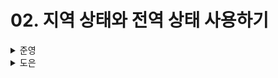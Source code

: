 # 02. 지역 상태와 전역 상태 사용하기

<details>
  <summary>준영</summary>
  #### 언제 지역 상태를 사용할까?

> 순수 함수

- 오직 인수에만 의존하며 동일한 인수가 들어오면 항상 동일한 값을 반환한다.

✅ “리액트 컴포넌트는 순수할 수 있지만, 컴포넌트 내에서 지역 상태를 사용할 경우 순수하지 않게 된다.”<br/>
위의 문구는 컴포넌트 내 **상태의 값의 변화**에 따라 **반환되는 JSX가 달라지기** 때문에 이렇게 표현하지 않았을까?<br/>
하지만 이는 좀더 큰 개념에서 바라보았을때, 다른 외부 컴포넌트에 영향을 끼치지 않으므로 **상대적으로 순수**하다.<br/>
책에서는 이것을 `억제됨(contained)` 이라고 표현하는 것 같다.

```
🍪 Cookie!

자바스크립트의 전역 변수의 경우,
한번 생성되고 나면 window 객체에 등록되어 이후 참조시 window 객체에 등록된 값을 반환한다.
```

리액트는 개념적으로 **상태를 사용자 인터페이스를 변환하는 함수**이다.<br/>
즉, 리액트 컴포넌트는 **화면에 값을 표시하는 JSX 요소를 반환**한다.

```jsx
const AddBase = ({ number }) => {
  const [base, changeBase] = useState(1);
  return <div>{number + base}</div>;
};
```

위의 코드는 책에서 억제된 컴포넌트로 설명하는 예시이다.<br/>
`base`라는 상태를 변경하기 위해서는 `changeBase` 함수에 접근해야 하는데, 이는 `AddBase` 함수 범위 내에서만 사용 가능하므로 **외부에서 접근이 불가능**하다.<br/>
따라서 이는 **지역 상태를 사용하고 있으며 억제**되어있다.<br/>
또한 외부 컴포넌트에 어떠한 영향도 미치지 않기 때문에 **지역성**을 보장한다.

그럼 어떨 때 지역 상태를 사용하면 안될까?<br/>
컴포넌트 외부에서 상태를 변경해야 할 때는 전역 상태를 사용해야 한다.<br/>
하지만, 전역 상태는 컴포넌트의 **동작을 예측하기 어렵다**는 단점이 있다.

꼭 필요할 때 "**보조 수단**"으로 사용하자!

### 지역 상태를 효과적으로 사용하는 방법

> 상태 끌어올리기 (Lifting State Up)

공통으로 사용할 상태를 **부모 컴포넌트에서 정의**하고 이를 **자식 컴포넌트에 props로 내려준다**.<br/>
이 패턴은 일부 상황에서 부모 컴포넌트의 상태 변경에 의해 모든 자식 컴포넌트의 리렌더링이 발생하는 성능 문제가 존재할 수 있다.

```jsx
const Child1 = ({ count, setCount }) => {
	return ~~~~;
}
const Child2 = ({ count, setCount }) => {
	return ~~~~;
}

const Parent = () => {
  const [count, setCount] = useState(0);

  return (
    <>
      <Child1 count={count} setCount={setCount} />
      <Child2 count={count} setCount={setCount} />
    </>
  );
};
```

> 내용 끌어올리기 (Lifting Content Up)

자식 컴포넌트에는 상위 컴포넌트에 의존하지 않는 컴포넌트가 존재할 수 있다.<br/>
따라서 성능 문제를 방지하기 위해 **JSX 요소를 상위 컴포넌트로 끌어올려** 이런 불필요한 리렌더링을 줄일 수 있다.<br/>
컴포넌트 자체를 `props`로 전달하거나 `children` prop을 활용하여 사용할 수 있다.

### 전역 상태 사용하기

> 전역 상태

- 하나의 컴포넌트에만 속하지 않고, 여러 컴포넌트에서 사용할 수 있는 상태이다.

리액트에서는 다음 두 상황에서 전역 상태를 사용한다.

- Prop을 전달하는 것이 적절하지 않을 때
- 이미 리액트 외부에 상태가 있을 때

✅ 먼저, 첫번째 상황은 `props drilling`을 말하는 것 같다.<br/>
상위 컴포넌트에서 특정 상태를 하위 컴포넌트에 전달하기 위해 props로 전달하는데, 이 전달을 위한 뎁스가 깊어지면 이는 굉장히 불필요하며, 가독성을 해칠 수 있다.<br/>
또한 해당 상태가 변경되었을 때, **모든 중간 컴포넌트가 리렌더링**되며 성능 문제가 발생할 수도 있다.<br/>
따라서 이러한 경우 전역 상태를 사용하는 것이 좋다.

그리고 두번째 상황은 사용자 인증 정보를 예시로 설명한다.<br/>
즉, Access Token이나 Refresh Token과 같은 인증 정보를 전역 상태에 저장한다.

</details>
<details>
  <summary>도은</summary>
  #### 언제 지역 상태를 사용할까?

```
💡 리액트는 개념적으로 상태를 사용자 인터페이스(UI)로 변환하는 함수다.
```

```jsx
const Component = ({ number }) => {
  return <div>{number}</div>;
};
```

👆 number라는 인수를 받아 **값을 표시하는 JSX(JavaScript syntax extension) 요소를 반환**

혼자 정리해보기..

`리액트의 컴포넌트 = 값을 표시하는 JSX 요소를 반환하는 함수`

**`🤔 JSX 요소`**

- **리액트 요소를 생성**하기 위한 구문
- 리액트 요소 = UI의 일부를 나타내는 자료구조

**`🤔 억제되어 있는 함수`**

```jsx
const AddBase = ({ number }) => {
  const [base, changeBase] = useState(1);
  return <div>{number + base}</div>;
};
```

- `changeBase`를 함수 선언 내에서만 사용 가능 → 억제된 것
- 이렇게 useState를 사용하는 것 → **지역 상태**
- 컴포넌트는 억제, 외부에 그 어떤 것에도 영향X → 지역성 보장

**`🤔 지역 상태의 한계`**

```
🤔 지역 상태를 언제 사용해서는 안 될까?
```

- 컴포넌트 외부에서 상태를 변경해야 한다면, 전역 상태 필요
- 과하게 사용하면, 컴포넌트 동작 예측이 어려워진다.

#### 지역 상태를 효과적으로 사용하는 방법

지역 상태를 효과적으로 사용하기 위해 알아야 하는 패턴을 알아보자.

###### 1. 상태 끌어올리기(Lifting State Up)

- 두 컴포넌트가 상태를 공유하고 싶다면, 부모 컴포넌트를 만들고 전달받으면 된다.

```jsx
const Parent = () => {
  const [count, setCount] = useState(0);

  return (
    <>
      <Component1 count={count} setCount={setCount} />
      <Component2 count={count} setCount={setCount} />
    </>
  );
};
```

###### 2. 내용 끌어올리기(Lifting Content Up)

- 상위 컴포넌트의 상태에 의존하지 않는 컴포넌트가 있을 수 있다.
- 불필요한 렌더링을 방지하기 위해서는 **JSX 요소를 상위 컴포넌트로 끌어올릴 수도** 있다.

#### 전역 상태 사용하기

```
💡 하나의 컴포넌트에만 속하지 않고 여러 컴포넌트에서 사용할 수 있다면 전역상태라고 한다.
```

**`🤔 언제 전역 상태를 사용할까?`**

- prop을 전달하는 것이 적절하지 않을 때
  - props drilling
- 이미 리액트 외부에 상태가 있을 때
  - 예를 들면, accessToken

</details>
